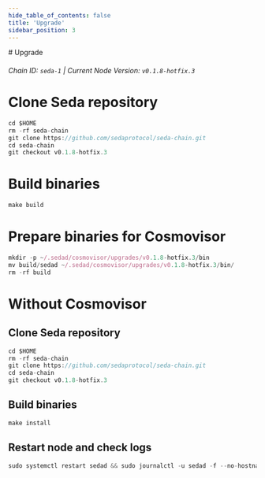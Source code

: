 ```yaml
---
hide_table_of_contents: false
title: 'Upgrade'
sidebar_position: 3
---
```


<div class="h1-with-icon icon-seda">
  # Upgrade
</div>

###### Chain ID: `seda-1` | Current Node Version: `v0.1.8-hotfix.3`

# Clone Seda repository

```js
cd $HOME
rm -rf seda-chain
git clone https://github.com/sedaprotocol/seda-chain.git
cd seda-chain
git checkout v0.1.8-hotfix.3
```

# Build binaries

```js
make build
```

# Prepare binaries for Cosmovisor

```js
mkdir -p ~/.sedad/cosmovisor/upgrades/v0.1.8-hotfix.3/bin
mv build/sedad ~/.sedad/cosmovisor/upgrades/v0.1.8-hotfix.3/bin/
rm -rf build
```

# Without Cosmovisor

## Clone Seda repository

```js
cd $HOME
rm -rf seda-chain
git clone https://github.com/sedaprotocol/seda-chain.git
cd seda-chain
git checkout v0.1.8-hotfix.3
```

## Build binaries

```js
make install
```

## Restart node and check logs

```js
sudo systemctl restart sedad && sudo journalctl -u sedad -f --no-hostname -o cat
```
